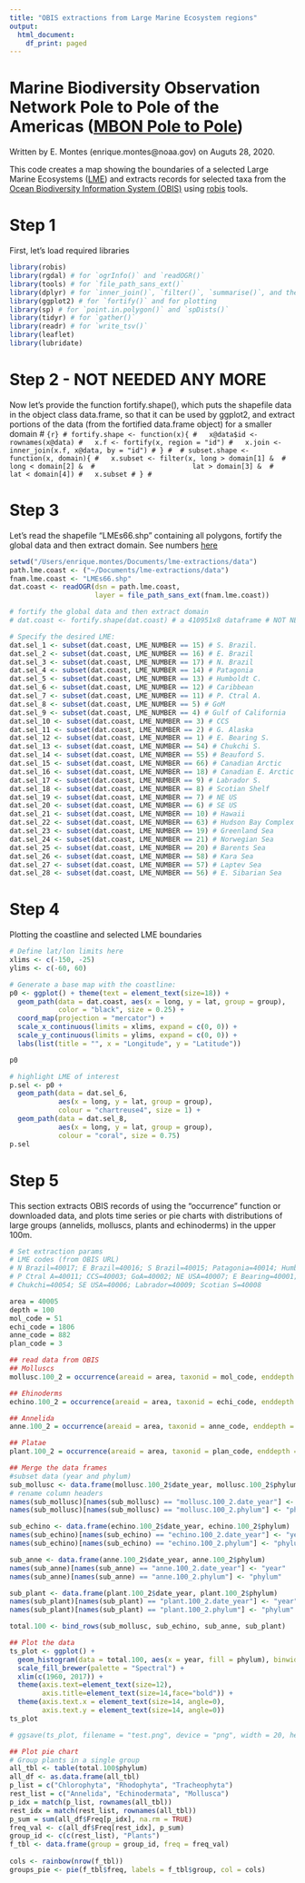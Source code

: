 ```yaml
---
title: "OBIS extractions from Large Marine Ecosystem regions"
output:
  html_document:
    df_print: paged
---
```

# Marine Biodiversity Observation Network Pole to Pole of the Americas ([MBON Pole to Pole](https://marinebon.org/p2p/))

Written by E. Montes (enrique.montes@noaa.gov) on Auguts 28, 2020.


This code creates a map showing the boundaries of a selected Large Marine Ecosystems ([LME](http://lme.edc.uri.edu/index.php/lme-introduction)) and extracts records for selected taxa from the [Ocean Biodiversity Information System (OBIS)](https://obis.org/) using [robis](https://obis.org/manual/accessr/) tools. 

# Step 1
First, let's load required libraries
```r
library(robis)
library(rgdal) # for `ogrInfo()` and `readOGR()`
library(tools) # for `file_path_sans_ext()`
library(dplyr) # for `inner_join()`, `filter()`, `summarise()`, and the pipe operator (%>%)
library(ggplot2) # for `fortify()` and for plotting
library(sp) # for `point.in.polygon()` and `spDists()`
library(tidyr) # for `gather()`
library(readr) # for `write_tsv()`
library(leaflet)
library(lubridate)
```

# Step 2 - NOT NEEDED ANY MORE
Now let's provide the function fortify.shape(), which puts the shapefile data in the object class data.frame, so that it can be used by ggplot2, and extract portions of the data (from the fortified data.frame object) for a smaller domain
# ```{r}
# fortify.shape <- function(x){
#   x@data$id <- rownames(x@data)
#   x.f <- fortify(x, region = "id")
#   x.join <- inner_join(x.f, x@data, by = "id")
# }
# 
# subset.shape <- function(x, domain){
#   x.subset <- filter(x, long > domain[1] & 
#                        long < domain[2] & 
#                        lat > domain[3] & 
#                        lat < domain[4])
#   x.subset
# }
# ```

# Step 3
Let's read the shapefile "LMEs66.shp" containing all polygons, fortify the global data and then extract domain. See numbers [here](http://lme.edc.uri.edu/index.php/lme-introduction)
```r

setwd("/Users/enrique.montes/Documents/lme-extractions/data")
path.lme.coast <- ("~/Documents/lme-extractions/data")
fnam.lme.coast <- "LMEs66.shp"
dat.coast <- readOGR(dsn = path.lme.coast,
                     layer = file_path_sans_ext(fnam.lme.coast))

# fortify the global data and then extract domain
# dat.coast <- fortify.shape(dat.coast) # a 410951x8 dataframe # NOT NEEDED

# Specify the desired LME:
dat.sel_1 <- subset(dat.coast, LME_NUMBER == 15) # S. Brazil. 
dat.sel_2 <- subset(dat.coast, LME_NUMBER == 16) # E. Brazil
dat.sel_3 <- subset(dat.coast, LME_NUMBER == 17) # N. Brazil
dat.sel_4 <- subset(dat.coast, LME_NUMBER == 14) # Patagonia
dat.sel_5 <- subset(dat.coast, LME_NUMBER == 13) # Humboldt C.
dat.sel_6 <- subset(dat.coast, LME_NUMBER == 12) # Caribbean
dat.sel_7 <- subset(dat.coast, LME_NUMBER == 11) # P. Ctral A.
dat.sel_8 <- subset(dat.coast, LME_NUMBER == 5) # GoM
dat.sel_9 <- subset(dat.coast, LME_NUMBER == 4) # Gulf of California
dat.sel_10 <- subset(dat.coast, LME_NUMBER == 3) # CCS
dat.sel_11 <- subset(dat.coast, LME_NUMBER == 2) # G. Alaska
dat.sel_12 <- subset(dat.coast, LME_NUMBER == 1) # E. Bearing S.
dat.sel_13 <- subset(dat.coast, LME_NUMBER == 54) # Chukchi S.
dat.sel_14 <- subset(dat.coast, LME_NUMBER == 55) # Beauford S.
dat.sel_15 <- subset(dat.coast, LME_NUMBER == 66) # Canadian Arctic
dat.sel_16 <- subset(dat.coast, LME_NUMBER == 18) # Canadian E. Arctic
dat.sel_17 <- subset(dat.coast, LME_NUMBER == 9) # Labrador S.
dat.sel_18 <- subset(dat.coast, LME_NUMBER == 8) # Scotian Shelf
dat.sel_19 <- subset(dat.coast, LME_NUMBER == 7) # NE US
dat.sel_20 <- subset(dat.coast, LME_NUMBER == 6) # SE US
dat.sel_21 <- subset(dat.coast, LME_NUMBER == 10) # Hawaii
dat.sel_22 <- subset(dat.coast, LME_NUMBER == 63) # Hudson Bay Complex
dat.sel_23 <- subset(dat.coast, LME_NUMBER == 19) # Greenland Sea
dat.sel_24 <- subset(dat.coast, LME_NUMBER == 21) # Norwegian Sea
dat.sel_25 <- subset(dat.coast, LME_NUMBER == 20) # Barents Sea
dat.sel_26 <- subset(dat.coast, LME_NUMBER == 58) # Kara Sea
dat.sel_27 <- subset(dat.coast, LME_NUMBER == 57) # Laptev Sea
dat.sel_28 <- subset(dat.coast, LME_NUMBER == 56) # E. Sibarian Sea
```

# Step 4
Plotting the coastline and selected LME boundaries
```r
# Define lat/lon limits here
xlims <- c(-150, -25)
ylims <- c(-60, 60)

# Generate a base map with the coastline:
p0 <- ggplot() + theme(text = element_text(size=18)) + 
  geom_path(data = dat.coast, aes(x = long, y = lat, group = group), 
            color = "black", size = 0.25) + 
  coord_map(projection = "mercator") + 
  scale_x_continuous(limits = xlims, expand = c(0, 0)) + 
  scale_y_continuous(limits = ylims, expand = c(0, 0)) + 
  labs(list(title = "", x = "Longitude", y = "Latitude"))

p0

# highlight LME of interest
p.sel <- p0 +
  geom_path(data = dat.sel_6,
            aes(x = long, y = lat, group = group),
            colour = "chartreuse4", size = 1) +
  geom_path(data = dat.sel_8,
            aes(x = long, y = lat, group = group),
            colour = "coral", size = 0.75)
p.sel

```

# Step 5
This section extracts OBIS records of using the "occurrence" function or downloaded data, and plots time series or pie charts with distributions of large groups (annelids, molluscs, plants and echinoderms) in the upper 100m.
```r
# Set extraction params
# LME codes (from OBIS URL)
# N Brazil=40017; E Brazil=40016; S Brazil=40015; Patagonia=40014; Humboldt=40013; Caribbean=40012; 
# P Ctral A=40011; CCS=40003; GoA=40002; NE USA=40007; E Bearing=40001; Canada E Arctic=40018; GoM=40005; 
# Chukchi=40054; SE USA=40006; Labrador=40009; Scotian S=40008

area = 40005  
depth = 100
mol_code = 51
echi_code = 1806
anne_code = 882
plan_code = 3

## read data from OBIS
## Molluscs
mollusc.100_2 = occurrence(areaid = area, taxonid = mol_code, enddepth = depth) 

## Ehinoderms
echino.100_2 = occurrence(areaid = area, taxonid = echi_code, enddepth = depth)

## Annelida
anne.100_2 = occurrence(areaid = area, taxonid = anne_code, enddepth = depth)

## Platae
plant.100_2 = occurrence(areaid = area, taxonid = plan_code, enddepth = depth)

## Merge the data frames
#subset data (year and phylum)
sub_mollusc <- data.frame(mollusc.100_2$date_year, mollusc.100_2$phylum) 
# rename column headers
names(sub_mollusc)[names(sub_mollusc) == "mollusc.100_2.date_year"] <- "year"
names(sub_mollusc)[names(sub_mollusc) == "mollusc.100_2.phylum"] <- "phylum"

sub_echino <- data.frame(echino.100_2$date_year, echino.100_2$phylum)
names(sub_echino)[names(sub_echino) == "echino.100_2.date_year"] <- "year"
names(sub_echino)[names(sub_echino) == "echino.100_2.phylum"] <- "phylum"

sub_anne <- data.frame(anne.100_2$date_year, anne.100_2$phylum)
names(sub_anne)[names(sub_anne) == "anne.100_2.date_year"] <- "year"
names(sub_anne)[names(sub_anne) == "anne.100_2.phylum"] <- "phylum"

sub_plant <- data.frame(plant.100_2$date_year, plant.100_2$phylum)
names(sub_plant)[names(sub_plant) == "plant.100_2.date_year"] <- "year"
names(sub_plant)[names(sub_plant) == "plant.100_2.phylum"] <- "phylum"

total.100 <- bind_rows(sub_mollusc, sub_echino, sub_anne, sub_plant)

## Plot the data
ts_plot <- ggplot() +
  geom_histogram(data = total.100, aes(x = year, fill = phylum), binwidth = 2) + 
  scale_fill_brewer(palette = "Spectral") + 
  xlim(c(1960, 2017)) + 
  theme(axis.text=element_text(size=12),
        axis.title=element_text(size=14,face="bold")) +
  theme(axis.text.x = element_text(size=14, angle=0), 
        axis.text.y = element_text(size=14, angle=0))
ts_plot

# ggsave(ts_plot, filename = "test.png", device = "png", width = 20, height = 10,  dpi=300)

## Plot pie chart 
# Group plants in a single group
all_tbl <- table(total.100$phylum)
all_df <- as.data.frame(all_tbl)
p_list = c("Chlorophyta", "Rhodophyta", "Tracheophyta")
rest_list = c("Annelida", "Echinodermata", "Mollusca")
p_idx = match(p_list, rownames(all_tbl))
rest_idx = match(rest_list, rownames(all_tbl))
p_sum = sum(all_df$Freq[p_idx], na.rm = TRUE)
freq_val <- c(all_df$Freq[rest_idx], p_sum)
group_id <- c(c(rest_list), "Plants")
f_tbl <- data.frame(group = group_id, freq = freq_val)
  
cols <- rainbow(nrow(f_tbl))
groups_pie <- pie(f_tbl$freq, labels = f_tbl$group, col = cols)
  
```


